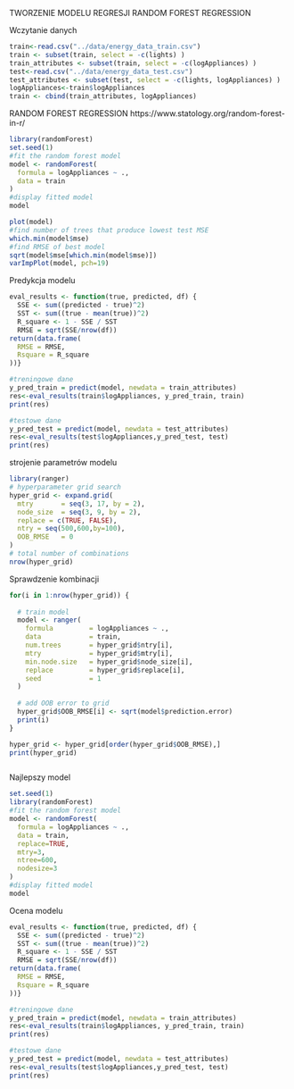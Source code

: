 
TWORZENIE MODELU REGRESJI RANDOM FOREST REGRESSION

Wczytanie danych
```r
train<-read.csv("../data/energy_data_train.csv")
train <- subset(train, select = -c(lights) )
train_attributes <- subset(train, select = -c(logAppliances) )
test<-read.csv("../data/energy_data_test.csv")
test_attributes <- subset(test, select = -c(lights, logAppliances) )
logAppliances<-train$logAppliances
train <- cbind(train_attributes, logAppliances)
```

RANDOM FOREST REGRESSION
https://www.statology.org/random-forest-in-r/

```r
library(randomForest)
set.seed(1)
#fit the random forest model
model <- randomForest(
  formula = logAppliances ~ .,
  data = train
)
#display fitted model
model
```
```r
plot(model)
#find number of trees that produce lowest test MSE
which.min(model$mse)
#find RMSE of best model
sqrt(model$mse[which.min(model$mse)]) 
varImpPlot(model, pch=19) 
```
Predykcja modelu
```r
eval_results <- function(true, predicted, df) {
  SSE <- sum((predicted - true)^2)
  SST <- sum((true - mean(true))^2)
  R_square <- 1 - SSE / SST
  RMSE = sqrt(SSE/nrow(df))
return(data.frame(
  RMSE = RMSE,
  Rsquare = R_square
))}

#treningowe dane
y_pred_train = predict(model, newdata = train_attributes)
res<-eval_results(train$logAppliances, y_pred_train, train)
print(res)

#testowe dane
y_pred_test = predict(model, newdata = test_attributes)
res<-eval_results(test$logAppliances,y_pred_test, test)
print(res)
```

strojenie parametrów modelu

```r
library(ranger)
# hyperparameter grid search
hyper_grid <- expand.grid(
  mtry       = seq(3, 17, by = 2),
  node_size  = seq(3, 9, by = 2),
  replace = c(TRUE, FALSE),
  ntry = seq(500,600,by=100),
  OOB_RMSE   = 0
)
# total number of combinations
nrow(hyper_grid)
```
Sprawdzenie kombinacji

```r
for(i in 1:nrow(hyper_grid)) {
  
  # train model
  model <- ranger(
    formula         = logAppliances ~ ., 
    data            = train, 
    num.trees       = hyper_grid$ntry[i],
    mtry            = hyper_grid$mtry[i],
    min.node.size   = hyper_grid$node_size[i],
    replace         = hyper_grid$replace[i],
    seed            = 1
  )
  
  # add OOB error to grid
  hyper_grid$OOB_RMSE[i] <- sqrt(model$prediction.error)
  print(i)
}


```

```r
hyper_grid <- hyper_grid[order(hyper_grid$OOB_RMSE),] 
print(hyper_grid)
```
```r

```

Najlepszy model

```r
set.seed(1)
library(randomForest)
#fit the random forest model
model <- randomForest(
  formula = logAppliances ~ .,
  data = train,
  replace=TRUE,
  mtry=3,
  ntree=600,
  nodesize=3
)
#display fitted model
model
```
Ocena modelu

```r
eval_results <- function(true, predicted, df) {
  SSE <- sum((predicted - true)^2)
  SST <- sum((true - mean(true))^2)
  R_square <- 1 - SSE / SST
  RMSE = sqrt(SSE/nrow(df))
return(data.frame(
  RMSE = RMSE,
  Rsquare = R_square
))}

#treningowe dane
y_pred_train = predict(model, newdata = train_attributes)
res<-eval_results(train$logAppliances, y_pred_train, train)
print(res)

#testowe dane
y_pred_test = predict(model, newdata = test_attributes)
res<-eval_results(test$logAppliances,y_pred_test, test)
print(res)
```

